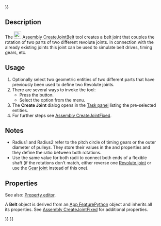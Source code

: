 <languages/>
<translate>

</translate>
{{UnfinishedDocu{{#translation:}}}}
<translate>

<!--T:2-->
{{Docnav
|[[Assembly_CreateJointGears|CreateJointGears]]
|[[Assembly_Preferences|Preferences]]
|[[Assembly_Workbench|Assembly]]
|IconL=Assembly_CreateJointGears.svg
|IconR=
|IconC=Workbench_Assembly.svg
}}

<!--T:3-->
{{GuiCommand
|Name=Assembly CreateJointBelt
|MenuLocation=Assembly → Create Gear/Belt Joint → Create Belt Joint
|Workbenches=[[Assembly_Workbench|Assembly]]
|Shortcut=
|Version=1.0
|SeeAlso=
}}

==Description== <!--T:4-->

<!--T:5-->
The [[Image:Assembly_CreateJointBelt.svg|24px]] [[Assembly_CreateJointBelt|Assembly CreateJointBelt]] tool creates a belt joint that couples the rotation of two parts of two different revolute joints. In connection with the already existing joints this joint can be used to simulate belt drives, timing gears, etc.

==Usage== <!--T:6-->

<!--T:7-->
# Optionally select two geometric entities of two different parts that have previously been used to define two Revolute joints.
# There are several ways to invoke the tool:
#* Press the {{Button|[[Image:Assembly_CreateJointBelt.svg|16px]] [[Assembly_CreateJointBelt|Create Belt Joint]]}} button.
#* Select the {{MenuCommand|Assembly →  Create Gear/Belt Joint →  [[Image:Assembly_CreateJointBelt.svg|16px]] Create Belt Joint}} option from the menu.
# The '''Create Joint''' dialog opens in the [[Task_panel|Task panel]] listing the pre-selected entities.
# For further steps see [[Assembly_CreateJointFixed#Usage|Assembly CreateJointFixed]].

==Notes== <!--T:8-->

<!--T:9-->
* Radius1 and Radius2 refer to the pitch circle of timing gears or the outer diameter of pulleys. They store their values in the {{PropertyData|Distance}} and {{PropertyData|Distance2}} properties and they define the ratio between both rotations.
* Use the same value for both radii to connect both ends of a flexible shaft (if the rotations don't match, either reverse one [[Assembly_CreateJointRevolute|Revolute joint]] or use the [[Assembly_CreateJointGears|Gear joint]] instead of this one).

==Properties== <!--T:10-->

<!--T:11-->
See also: [[Property_editor|Property editor]].

<!--T:12-->
A '''Belt''' object is derived from an [[App_FeaturePython|App FeaturePython]] object and inherits all its properties. See [[Assembly_CreateJointFixed#Properties|Assembly CreateJointFixed]] for additional properties.


<!--T:13-->
{{Docnav
|[[Assembly_CreateJointGears|CreateJointGears]]
|[[Assembly_Preferences|Preferences]]
|[[Assembly_Workbench|Assembly]]
|IconL=Assembly_CreateJointGears.svg
|IconR=
|IconC=Workbench_Assembly.svg
}}

</translate>
{{Assembly_Tools_navi{{#translation:}}}}
{{Userdocnavi{{#translation:}}}}